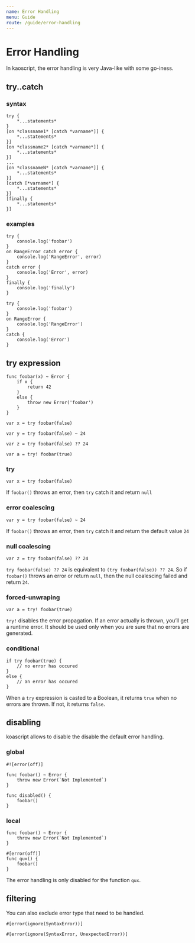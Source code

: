 ```yaml
---
name: Error Handling
menu: Guide
route: /guide/error-handling
---
```


# Error Handling

In kaoscript, the error handling is very Java-like with some go-iness.

## try..catch

### syntax

```syntax
try {
	*...statements*
}
[on *classname1* [catch *varname*]] {
	*...statements*
}]
[on *classname2* [catch *varname*]] {
	*...statements*
}]
...
[on *classnameN* [catch *varname*]] {
	*...statements*
}]
[catch [*varname*] {
	*...statements*
}]
[finally {
	*...statements*
}]
```

### examples

```kaoscript
try {
	console.log('foobar')
}
on RangeError catch error {
	console.log('RangeError', error)
}
catch error {
	console.log('Error', error)
}
finally {
	console.log('finally')
}
```

```kaoscript
try {
	console.log('foobar')
}
on RangeError {
	console.log('RangeError')
}
catch {
	console.log('Error')
}
```

## try expression

```kaoscript
func foobar(x) ~ Error {
    if x {
        return 42
    }
    else {
        throw new Error('foobar')
    }
}

var x = try foobar(false)

var y = try foobar(false) ~ 24

var z = try foobar(false) ?? 24

var a = try! foobar(true)
```

### try

```kaoscript
var x = try foobar(false)
```

If `foobar()` throws an error, then `try` catch it and return `null`

### error coalescing

```kaoscript
var y = try foobar(false) ~ 24
```

If `foobar()` throws an error, then `try` catch it and return the default value `24`

### null coalescing

```kaoscript
var z = try foobar(false) ?? 24
```

`try foobar(false) ?? 24` is equivalent to `(try foobar(false)) ?? 24`.
So if `foobar()` throws an error or return `null`, then the null coalescing failed and return `24`.

### forced-unwraping

```kaoscript
var a = try! foobar(true)
```

`try!` disables the error propagation. If an error actually is thrown, you’ll get a runtime error.
It should be used only when you are sure that no errors are generated.

### conditional

```kaoscript
if try foobar(true) {
    // no error has occured
}
else {
    // an error has occured
}
```

When a `try` expression is casted to a Boolean, it returns `true` when no errors are thrown. If not, it returns `false`.

## disabling

koascript allows to disable the disable the default error handling.

### global

```kaoscript
#![error(off)]

func foobar() ~ Error {
	throw new Error(`Not Implemented`)
}

func disabled() {
	foobar()
}
```

### local

```kaoscript
func foobar() ~ Error {
	throw new Error(`Not Implemented`)
}

#[error(off)]
func qux() {
	foobar()
}
```

The error handling is only disabled for the function `qux`.

## filtering

You can also exclude error type that need to be handled.

```kaoscript
#[error(ignore(SyntaxError))]

#[error(ignore(SyntaxError, UnexpectedError))]
```
